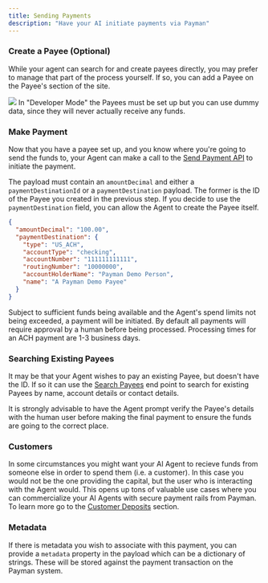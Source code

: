 ```yaml
---
title: Sending Payments
description: "Have your AI initiate payments via Payman"
---
```


### Create a Payee (Optional)

While your agent can search for and create payees directly, you may prefer to manage that part of the process yourself. If so, you can add a Payee on the
Payee's section of the site.

<Frame caption="Add a New Payee">
  <img src="/images/add-payee.png" />
</Frame>

<Note>
  In "Developer Mode" the Payees must be set up but you can use dummy data,
  since they will never actually receive any funds.
</Note>

### Make Payment

Now that you have a payee set up, and you know where you're going to send the funds to, your Agent can make a call to the
[Send Payment API](/api-reference/endpoint/send-payment) to initiate the payment.

The payload must contain an `amountDecimal` and either a `paymentDestinationId` or a `paymentDestination` payload. The former is the
ID of the Payee you created in the previous step. If you decide to use the `paymentDestination` field, you can allow the Agent to create the
Payee itself.

```json
{
  "amountDecimal": "100.00",
  "paymentDestination": {
    "type": "US_ACH",
    "accountType": "checking",
    "accountNumber": "111111111111",
    "routingNumber": "10000000",
    "accountHolderName": "Payman Demo Person",
    "name": "A Payman Demo Payee"
  }
}
```

Subject to sufficient funds being available and the Agent's spend limits not being exceeded, a payment will be initiated. By default all payments will require
approval by a human before being processed. Processing times for an ACH payment are 1-3 business days.

### Searching Existing Payees

It may be that your Agent wishes to pay an existing Payee, but doesn't have the ID. If so it can use the [Search Payees](/api-reference/endpoint/search-destinations) end point
to search for existing Payees by name, account details or contact details.

<Note>
  It is strongly advisable to have the Agent prompt verify the Payee's details
  with the human user before making the final payment to ensure the funds are
  going to the correct place.
</Note>

### Customers

In some circumstances you might want your AI Agent to recieve funds from someone else in order to spend them (i.e. a customer).
In this case you would not be the one providing the capital, but the user who is interacting with the Agent would.
This opens up tons of valuable use cases where you can commercialize your AI Agents with secure payment rails from Payman.
To learn more go to the [Customer Deposits](/capabilities/customer-deposit) section.

### Metadata

If there is metadata you wish to associate with this payment, you can provide a `metadata` property in the payload which can be a dictionary of strings. These
will be stored against the payment transaction on the Payman system.
